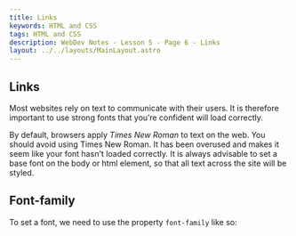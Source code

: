 ```yaml
---
title: Links
keywords: HTML and CSS
tags: HTML and CSS
description: WebDev Notes - Lesson 5 - Page 6 - Links
layout: ../../layouts/MainLayout.astro
---
```


## Links

Most websites rely on text to communicate with their users. It is therefore important to use strong fonts that you’re confident will load correctly.

By default, browsers apply <i>Times New Roman</i> to text on the web. You should avoid using Times New Roman. It has been overused and makes it seem like your font hasn't loaded correctly. It is always advisable to set a base font on the body or html element, so that all text across the site will be styled.

## Font-family

To set a font, we need to use the property `font-family` like so:
